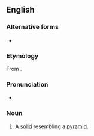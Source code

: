 ==English==

===Alternative forms===
* {{l|en|pyramoid}}

===Etymology===
From {{suffix|en|pyramid|oid}}.

===Pronunciation===
* {{IPA|en|/pɪˈɹæmɪdɔɪd/}}
{{rfap|en}}

===Noun===
{{en-noun}}

# {{lb|en|geometry}} A [[solid]] resembling a [[pyramid]].
#: {{rfquotek|en|Barlow}}